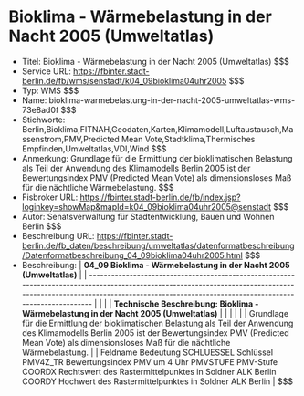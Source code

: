 # Bioklima - Wärmebelastung in der Nacht 2005 (Umweltatlas)
- Titel: Bioklima - Wärmebelastung in der Nacht 2005 (Umweltatlas) $$$
- Service URL: https://fbinter.stadt-berlin.de/fb/wms/senstadt/k04_09bioklima04uhr2005 $$$
- Typ: WMS $$$
- Name: bioklima-warmebelastung-in-der-nacht-2005-umweltatlas-wms-73e8ad0f $$$
- Stichworte: Berlin,Bioklima,FITNAH,Geodaten,Karten,Klimamodell,Luftaustausch,Massenstrom,PMV,Predicted Mean Vote,Stadtklima,Thermisches Empfinden,Umweltatlas,VDI,Wind $$$
- Anmerkung: Grundlage für die Ermittlung der bioklimatischen Belastung als Teil der Anwendung des Klimamodells Berlin 2005 ist der Bewertungsindex PMV
(Predicted Mean Vote) als dimensionsloses Maß für die nächtliche Wärmebelastung. $$$
- Fisbroker URL: https://fbinter.stadt-berlin.de/fb/index.jsp?loginkey=showMap&mapId=k04_09bioklima04uhr2005@senstadt $$$
- Autor: Senatsverwaltung für Stadtentwicklung, Bauen und Wohnen Berlin $$$
- Beschreibung URL: https://fbinter.stadt-berlin.de/fb_daten/beschreibung/umweltatlas/datenformatbeschreibung/Datenformatbeschreibung_04_09bioklima04uhr2005.html $$$
- Beschreibung: | **04\_09 Bioklima - Wärmebelastung in der Nacht 2005 (Umweltatlas)**                                                                                                                                                            |
| ------------------------------------------------------------------------------------------------------------------------------------------------------------------------------------------------------------------------------- |
|                                                                                                                                                                                                                                 |
| **Technische Beschreibung: Bioklima - Wärmebelastung in der Nacht 2005 (Umweltatlas)**                                                                                                                                          |
|                                                                                                                                                                                                                                 |
|                                                                                                                                                                                                                                 |
| Grundlage für die Ermittlung der bioklimatischen Belastung als Teil der Anwendung des Klimamodells Berlin 2005 ist der Bewertungsindex PMV (Predicted Mean Vote) als dimensionsloses Maß für die nächtliche Wärmebelastung.     |
| Feldname Bedeutung SCHLUESSEL Schlüssel PMV4Z\_TR Bewertungsindex PMV um 4 Uhr PMVSTUFE PMV-Stufe COORDX Rechtswert des Rastermittelpunktes in Soldner ALK Berlin COORDY Hochwert des Rastermittelpunktes in Soldner ALK Berlin | $$$
